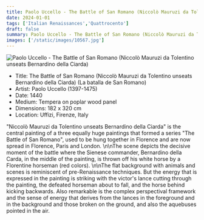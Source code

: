 ```yaml
---
title: Paolo Uccello - The Battle of San Romano (Niccolò Mauruzi da Tolentino unseats Bernardino della Ciarda)
date: 2024-01-01
tags: ['Italian Renaissances','Quattrocento']
draft: false
summary: Paolo Uccello - The Battle of San Romano (Niccolò Mauruzi da Tolentino unseats Bernardino della Ciarda) (La batalla de San Romano)
images: ['/static/images/10567.jpg']
---
```


![Paolo Uccello - The Battle of San Romano (Niccolò Mauruzi da Tolentino unseats Bernardino della Ciarda)](/static/images/10567.jpg)

* Title: The Battle of San Romano (Niccolò Mauruzi da Tolentino unseats Bernardino della Ciarda) (La batalla de San Romano)
* Artist: Paolo Uccello (1397-1475)
* Date: 1440
* Medium: Tempera on poplar wood panel
* Dimensions: 182 x 320 cm
* Location: Uffizi, Firenze, Italy

\"Niccolò Mauruzi da Tolentino unseats Bernardino della Ciarda\" is the central painting of a three equally huge paintings that formed a series \"The Battle of San Romano\", used to be hung together in Florence and are now spread in Florence, Paris and London. \n\nThe scene depicts the decisive moment of the battle where the Sienese commander, Bernardino della Carda, in the middle of the painting, is thrown off his white horse by a Florentine horseman (red colors). \n\nThe flat background with animals and scenes is reminiscent of pre-Renaissance techniques. But the energy that is expressed in the painting is striking with the victor's lance cutting through the painting, the defeated horseman about to fall, and the horse behind kicking backwards. Also remarkable is the complex perspectival framework and the sense of energy that derives from the lances in the foreground and in the background and those broken on the ground, and also the aquebuses pointed in the air.

